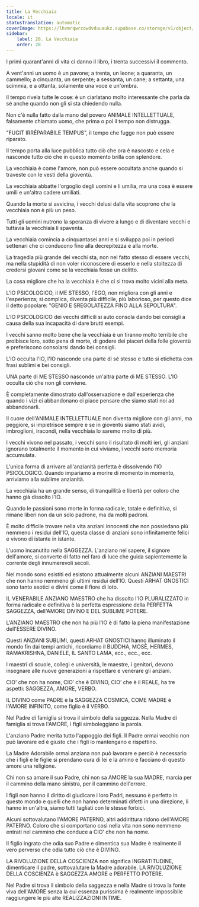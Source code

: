 ```yaml
---
title: La Vecchiaia
locale: it
statusTranslation: automatic
coverImage: https://lhvmrqwrcowdvduuaukz.supabase.co/storage/v1/object/public/strapi-uploads/small_cover-educacion-fundamental.webp-2d51a7828a2b1309555be27f7e2a61a0.webp
sidebar:
    label: 28. La Vecchiaia
    order: 28
---
```

I primi quarant'anni di vita ci danno il libro, i trenta successivi il commento.

A vent'anni un uomo è un pavone; a trenta, un leone; a quaranta, un cammello; a cinquanta, un serpente; a sessanta, un cane; a settanta, una scimmia, e a ottanta, solamente una voce e un'ombra.

Il tempo rivela tutte le cose: è un ciarlatano molto interessante che parla da sé anche quando non gli si sta chiedendo nulla.

Non c'è nulla fatto dalla mano del povero ANIMALE INTELLETTUALE, falsamente chiamato uomo, che prima o poi il tempo non distrugga.

"FUGIT IRRÉPARABILE TEMPUS", il tempo che fugge non può essere riparato.

Il tempo porta alla luce pubblica tutto ciò che ora è nascosto e cela e nasconde tutto ciò che in questo momento brilla con splendore.

La vecchiaia è come l'amore, non può essere occultata anche quando si traveste con le vesti della gioventù.

La vecchiaia abbatte l'orgoglio degli uomini e li umilia, ma una cosa è essere umili e un'altra cadere umiliati.

Quando la morte si avvicina, i vecchi delusi dalla vita scoprono che la vecchiaia non è più un peso.

Tutti gli uomini nutrono la speranza di vivere a lungo e di diventare vecchi e tuttavia la vecchiaia li spaventa.

La vecchiaia comincia a cinquantasei anni e si sviluppa poi in periodi settenari che ci conducono fino alla decrepitezza e alla morte.

La tragedia più grande dei vecchi sta, non nel fatto stesso di essere vecchi, ma nella stupidità di non voler riconoscere di esserlo e nella stoltezza di credersi giovani come se la vecchiaia fosse un delitto.

La cosa migliore che ha la vecchiaia è che ci si trova molto vicini alla meta.

L'IO PSICOLOGICO, il ME STESSO, l'EGO, non migliora con gli anni e l'esperienza; si complica, diventa più difficile, più laborioso, per questo dice il detto popolare: "GENIO E SREGOLATEZZA FINO ALLA SEPOLTURA".

L'IO PSICOLOGICO dei vecchi difficili si auto consola dando bei consigli a causa della sua incapacità di dare brutti esempi.

I vecchi sanno molto bene che la vecchiaia è un tiranno molto terribile che proibisce loro, sotto pena di morte, di godere dei piaceri della folle gioventù e preferiscono consolarsi dando bei consigli.

L'IO occulta l'IO, l'IO nasconde una parte di sé stesso e tutto si etichetta con frasi sublimi e bei consigli.

UNA parte di ME STESSO nasconde un'altra parte di ME STESSO. L'IO occulta ciò che non gli conviene.

È completamente dimostrato dall'osservazione e dall'esperienza che quando i vizi ci abbandonano ci piace pensare che siamo stati noi ad abbandonarli.

Il cuore dell'ANIMALE INTELLETTUALE non diventa migliore con gli anni, ma peggiore, si impietrisce sempre e se in gioventù siamo stati avidi, imbroglioni, iracondi, nella vecchiaia lo saremo molto di più.

I vecchi vivono nel passato, i vecchi sono il risultato di molti ieri, gli anziani ignorano totalmente il momento in cui viviamo, i vecchi sono memoria accumulata.

L'unica forma di arrivare all'anzianità perfetta è dissolvendo l'IO PSICOLOGICO. Quando impariamo a morire di momento in momento, arriviamo alla sublime anzianità.

La vecchiaia ha un grande senso, di tranquillità e libertà per coloro che hanno già dissolto l'IO.

Quando le passioni sono morte in forma radicale, totale e definitiva, si rimane liberi non da un solo padrone, ma da molti padroni.

È molto difficile trovare nella vita anziani innocenti che non possiedano più nemmeno i residui dell'IO, questa classe di anziani sono infinitamente felici e vivono di istante in istante.

L'uomo incanutito nella SAGGEZZA. L'anziano nel sapere, il signore dell'amore, si converte di fatto nel faro di luce che guida sapientemente la corrente degli innumerevoli secoli.

Nel mondo sono esistiti ed esistono attualmente alcuni ANZIANI MAESTRI che non hanno nemmeno gli ultimi residui dell'IO. Questi ARHAT GNOSTICI sono tanto esotici e divini come il fiore di loto.

IL VENERABILE ANZIANO MAESTRO che ha dissolto l'IO PLURALIZZATO in forma radicale e definitiva è la perfetta espressione della PERFETTA SAGGEZZA, dell'AMORE DIVINO E DEL SUBLIME POTERE.

L'ANZIANO MAESTRO che non ha più l'IO è di fatto la piena manifestazione dell'ESSERE DIVINO.

Questi ANZIANI SUBLIMI, questi ARHAT GNOSTICI hanno illuminato il mondo fin dai tempi antichi, ricordiamo il BUDDHA, MOSÈ, HERMES, RAMAKRISHNA, DANIELE, IL SANTO LAMA, ecc., ecc., ecc.

I maestri di scuole, collegi e università, le maestre, i genitori, devono insegnare alle nuove generazioni a rispettare e venerare gli anziani.

CIO’ che non ha nome, CIO’ che è DIVINO, CIO’ che è il REALE, ha tre aspetti: SAGGEZZA, AMORE, VERBO.

IL DIVINO come PADRE è la SAGGEZZA COSMICA, COME MADRE è l'AMORE INFINITO, come figlio è il VERBO.

Nel Padre di famiglia si trova il simbolo della saggezza. Nella Madre di famiglia si trova l'AMORE, i figli simboleggiano la parola.

L'anziano Padre merita tutto l'appoggio dei figli. Il Padre ormai vecchio non può lavorare ed è giusto che i figli lo mantengano e rispettino.

La Madre Adorabile ormai anziana non può lavorare e perciò è necessario che i figli e le figlie si prendano cura di lei e la amino e facciano di questo amore una religione.

Chi non sa amare il suo Padre, chi non sa AMORE la sua MADRE, marcia per il cammino della mano sinistra, per il cammino dell'errore.

I figli non hanno il diritto di giudicare i loro Padri, nessuno è perfetto in questo mondo e quelli che non hanno determinati difetti in una direzione, li hanno in un'altra, siamo tutti tagliati con le stesse forbici.

Alcuni sottovalutano l'AMORE PATERNO, altri addirittura ridono dell'AMORE PATERNO. Coloro che si comportano così nella vita non sono nemmeno entrati nel cammino che conduce a CIO’ che non ha nome.

Il figlio ingrato che odia suo Padre e dimentica sua Madre è realmente il vero perverso che odia tutto ciò che è DIVINO.

LA RIVOLUZIONE DELLA COSCIENZA non significa INGRATITUDINE, dimenticare il padre, sottovalutare la Madre adorabile. LA RIVOLUZIONE DELLA COSCIENZA è SAGGEZZA AMORE e PERFETTO POTERE.

Nel Padre si trova il simbolo della saggezza e nella Madre si trova la fonte viva dell'AMORE senza la cui essenza purissima è realmente impossibile raggiungere le più alte REALIZZAZIONI INTIME.

